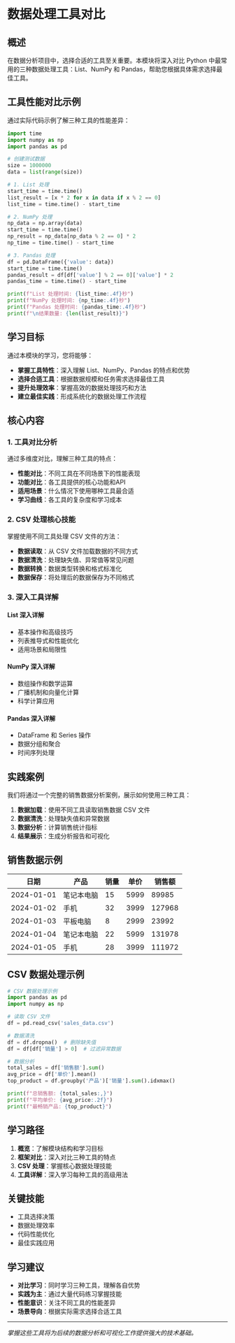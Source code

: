 # 数据处理工具对比

## 概述

在数据分析项目中，选择合适的工具至关重要。本模块将深入对比 Python 中最常用的三种数据处理工具：List、NumPy 和 Pandas，帮助您根据具体需求选择最佳工具。

## 工具性能对比示例

通过实际代码示例了解三种工具的性能差异：

```python
import time
import numpy as np
import pandas as pd

# 创建测试数据
size = 1000000
data = list(range(size))

# 1. List 处理
start_time = time.time()
list_result = [x * 2 for x in data if x % 2 == 0]
list_time = time.time() - start_time

# 2. NumPy 处理
np_data = np.array(data)
start_time = time.time()
np_result = np_data[np_data % 2 == 0] * 2
np_time = time.time() - start_time

# 3. Pandas 处理
df = pd.DataFrame({'value': data})
start_time = time.time()
pandas_result = df[df['value'] % 2 == 0]['value'] * 2
pandas_time = time.time() - start_time

print(f"List 处理时间: {list_time:.4f}秒")
print(f"NumPy 处理时间: {np_time:.4f}秒")
print(f"Pandas 处理时间: {pandas_time:.4f}秒")
print(f"\n结果数量: {len(list_result)}")
```

## 学习目标

通过本模块的学习，您将能够：

- **掌握工具特性**：深入理解 List、NumPy、Pandas 的特点和优势
- **选择合适工具**：根据数据规模和任务需求选择最佳工具
- **提升处理效率**：掌握高效的数据处理技巧和方法
- **建立最佳实践**：形成系统化的数据处理工作流程

## 核心内容

### 1. 工具对比分析

通过多维度对比，理解三种工具的特点：

- **性能对比**：不同工具在不同场景下的性能表现
- **功能对比**：各工具提供的核心功能和API
- **适用场景**：什么情况下使用哪种工具最合适
- **学习曲线**：各工具的复杂度和学习成本

### 2. CSV 处理核心技能

掌握使用不同工具处理 CSV 文件的方法：

- **数据读取**：从 CSV 文件加载数据的不同方式
- **数据清洗**：处理缺失值、异常值等常见问题
- **数据转换**：数据类型转换和格式标准化
- **数据保存**：将处理后的数据保存为不同格式

### 3. 深入工具详解

#### List 深入详解
- 基本操作和高级技巧
- 列表推导式和性能优化
- 适用场景和局限性

#### NumPy 深入详解
- 数组操作和数学运算
- 广播机制和向量化计算
- 科学计算应用

#### Pandas 深入详解
- DataFrame 和 Series 操作
- 数据分组和聚合
- 时间序列处理

## 实践案例

我们将通过一个完整的销售数据分析案例，展示如何使用三种工具：

1. **数据加载**：使用不同工具读取销售数据 CSV 文件
2. **数据清洗**：处理缺失值和异常数据
3. **数据分析**：计算销售统计指标
4. **结果展示**：生成分析报告和可视化

## 销售数据示例

| 日期 | 产品 | 销量 | 单价 | 销售额 |
|------|------|------|------|--------|
| 2024-01-01 | 笔记本电脑 | 15 | 5999 | 89985 |
| 2024-01-02 | 手机 | 32 | 3999 | 127968 |
| 2024-01-03 | 平板电脑 | 8 | 2999 | 23992 |
| 2024-01-04 | 笔记本电脑 | 22 | 5999 | 131978 |
| 2024-01-05 | 手机 | 28 | 3999 | 111972 |

## CSV 数据处理示例

```python
# CSV 数据处理示例
import pandas as pd
import numpy as np

# 读取 CSV 文件
df = pd.read_csv('sales_data.csv')

# 数据清洗
df = df.dropna()  # 删除缺失值
df = df[df['销量'] > 0]  # 过滤异常数据

# 数据分析
total_sales = df['销售额'].sum()
avg_price = df['单价'].mean()
top_product = df.groupby('产品')['销量'].sum().idxmax()

print(f"总销售额: {total_sales:,}")
print(f"平均单价: {avg_price:.2f}")
print(f"最畅销产品: {top_product}")
```

## 学习路径

1. **概览**：了解模块结构和学习目标
2. **框架对比**：深入对比三种工具的特点
3. **CSV 处理**：掌握核心数据处理技能
4. **工具详解**：深入学习每种工具的高级用法

## 关键技能

- 工具选择决策
- 数据处理效率
- 代码性能优化
- 最佳实践应用

## 学习建议

- **对比学习**：同时学习三种工具，理解各自优势
- **实践为主**：通过大量代码练习掌握技能
- **性能意识**：关注不同工具的性能差异
- **场景导向**：根据实际需求选择合适工具

---

*掌握这些工具将为后续的数据分析和可视化工作提供强大的技术基础。*

